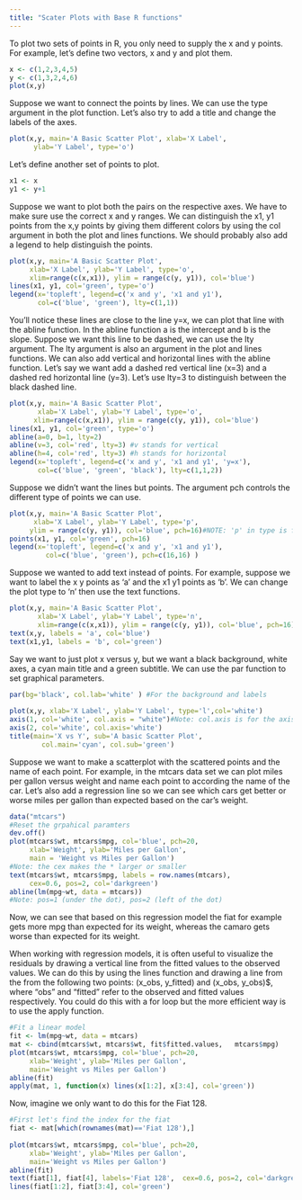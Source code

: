 ```yaml
---
title: "Scater Plots with Base R functions"
---
```

To plot two sets of points in R, you only need to supply the x and y points. For example, let's define two vectors, x and y and plot them.

```r
x <- c(1,2,3,4,5)
y <- c(1,3,2,4,6)
plot(x,y)
```

Suppose we want to connect the points by lines. We can use the type argument in the plot function. Let's also try to add a title and change the labels of the axes.

```r
plot(x,y, main='A Basic Scatter Plot', xlab='X Label', 
      ylab='Y Label', type='o')
```
Let's define another set of points to plot.

```r
x1 <- x
y1 <- y+1
```

Suppose we want to plot both the pairs on the respective axes. We have to make sure use the correct x and y ranges. We can distinguish the x1, y1 points from the x,y points by giving them different colors by using the col argument in both the plot and lines functions. We should probably also add a legend to help distinguish the points.

```r
plot(x,y, main='A Basic Scatter Plot', 
     xlab='X Label', ylab='Y Label', type='o',
     xlim=range(c(x,x1)), ylim = range(c(y, y1)), col='blue')
lines(x1, y1, col='green', type='o')
legend(x='topleft', legend=c('x and y', 'x1 and y1'), 
       col=c('blue', 'green'), lty=c(1,1))
```

You'll notice these lines are close to the line y=x, we can plot that line with the abline function. In the abline function a is the intercept and b is the slope. Suppose we want this line to be dashed, we can use the lty argument. The lty argument is also an argument in the plot and lines functions. We can also add vertical and horizontal lines with the abline function. Let's say we want add a dashed red vertical line (x=3) and a dashed red horizontal line (y=3). Let's use lty=3 to distinguish between the black dashed line.

```r
plot(x,y, main='A Basic Scatter Plot', 
       xlab='X Label', ylab='Y Label', type='o',
      xlim=range(c(x,x1)), ylim = range(c(y, y1)), col='blue')
lines(x1, y1, col='green', type='o')
abline(a=0, b=1, lty=2)
abline(v=3, col='red', lty=3) #v stands for vertical
abline(h=4, col='red', lty=3) #h stands for horizontal
legend(x='topleft', legend=c('x and y', 'x1 and y1', 'y=x'), 
       col=c('blue', 'green', 'black'), lty=c(1,1,2))
```


Suppose we didn't want the lines but points. The argument pch controls the different type of points we can use.

```r
plot(x,y, main='A Basic Scatter Plot', 
      xlab='X Label', ylab='Y Label', type='p',
     ylim = range(c(y, y1)), col='blue', pch=16)#NOTE: 'p' in type is for points
points(x1, y1, col='green', pch=16)
legend(x='topleft', legend=c('x and y', 'x1 and y1'), 
         col=c('blue', 'green'), pch=c(16,16) )
```


Suppose we wanted to add text instead of points. For example, suppose we want to label the x y points as 'a' and the x1 y1 points as 'b'. We can change the plot type to 'n'  then use the text functions.

```r
plot(x,y, main='A Basic Scatter Plot', 
       xlab='X Label', ylab='Y Label', type='n',
       xlim=range(c(x,x1)), ylim = range(c(y, y1)), col='blue', pch=16)
text(x,y, labels = 'a', col='blue')
text(x1,y1, labels = 'b', col='green')
```

Say we want to just plot x versus y, but we want  a black background, white axes, a cyan main title and a green subtitle. We can use the par function to set graphical parameters.

```r
par(bg='black', col.lab='white' ) #For the background and labels
 
plot(x,y, xlab='X Label', ylab='Y Label', type='l',col='white')
axis(1, col='white', col.axis = "white")#Note: col.axis is for the axis
axis(2, col='white', col.axis='white')
title(main='X vs Y', sub='A basic Scatter Plot', 
        col.main='cyan', col.sub='green')
```

Suppose we want to make a scatterplot with the scattered points and the name of each point.  For example, in the mtcars data set we can plot miles per gallon versus weight and name each point to according the name of the car. Let's also add a regression line so we can see which cars get better or worse miles per gallon than expected based on the car's weight.

```r
data("mtcars")
#Reset the grpahical paramters
dev.off()
plot(mtcars$wt, mtcars$mpg, col='blue', pch=20,
     xlab='Weight', ylab='Miles per Gallon', 
     main = 'Weight vs Miles per Gallon') 
#Note: the cex makes the * larger or smaller
text(mtcars$wt, mtcars$mpg, labels = row.names(mtcars), 
     cex=0.6, pos=2, col='darkgreen')
abline(lm(mpg~wt, data = mtcars))
#Note: pos=1 (under the dot), pos=2 (left of the dot)
```

Now, we can see that based on this regression model the fiat for example gets more mpg than expected for its weight, whereas the camaro gets worse than expected for its weight.

When working with regression models, it is often useful to visualize the residuals by drawing a vertical line from the fitted values to the observed values. We can do this by using the lines function and drawing a line from the from the following two points: (x_obs, y_fitted) and (x_obs, y_obs)$, where "obs" and "fitted" refer to the observed and fitted values respectively. You could do this with a for loop but the more efficient way is to use the apply function.

```r
#Fit a linear model
fit <- lm(mpg~wt, data = mtcars)
mat <- cbind(mtcars$wt, mtcars$wt, fit$fitted.values,   mtcars$mpg)
plot(mtcars$wt, mtcars$mpg, col='blue', pch=20,
     xlab='Weight', ylab='Miles per Gallon',
     main='Weight vs Miles per Gallon')
abline(fit)
apply(mat, 1, function(x) lines(x[1:2], x[3:4], col='green'))
```

Now, imagine we only want to do this for the Fiat 128.
```r
#First let's find the index for the fiat
fiat <- mat[which(rownames(mat)=='Fiat 128'),]
 
plot(mtcars$wt, mtcars$mpg, col='blue', pch=20,
     xlab='Weight', ylab='Miles per Gallon',
     main='Weight vs Miles per Gallon')
abline(fit)
text(fiat[1], fiat[4], labels='Fiat 128',  cex=0.6, pos=2, col='darkgreen' )
lines(fiat[1:2], fiat[3:4], col='green')
```
